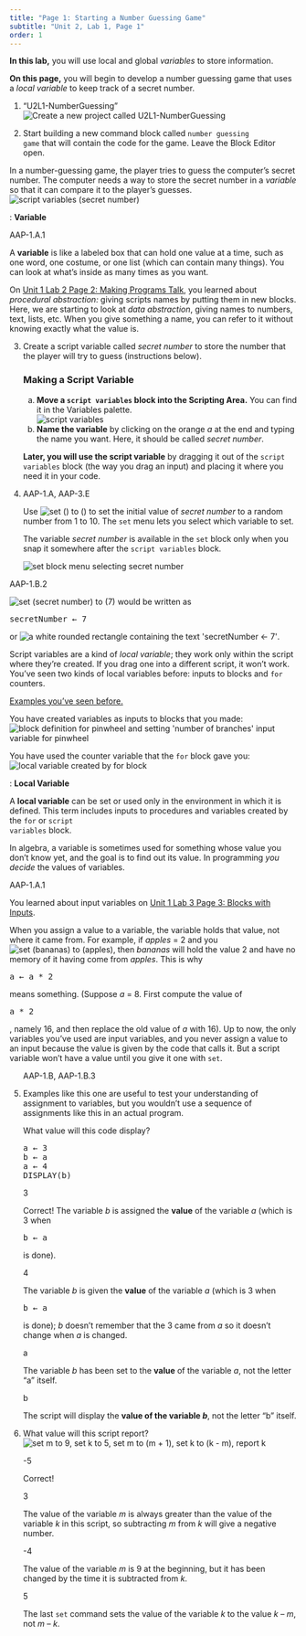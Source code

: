 ```yaml
---
title: "Page 1: Starting a Number Guessing Game"
subtitle: "Unit 2, Lab 1, Page 1"
order: 1
---
```


::: learn
<p><strong>In this lab,</strong> you will use local and global <em>variables</em> to store information. <!--<ul>
<li><em>Script variables</em> (a kind of <em>local</em> variable) that can be used only within a single script, and</li>
<li><em>Global variables</em> that can be set, used, or changed anywhere in the program.</li>
</ul--></p>

<p><strong>On this page,</strong> you will begin to develop a number guessing game that uses a <em>local variable</em> to keep track of a secret number.</p>
:::

<!--## Using a Script Variable (a Local Variable)-->

::: {#first .forYouToDo}
<ol>

<li>

::: newProject
["U2L1-NumberGuessing"]{.text}<img src="/img/icons/new-project-called.png" title="Create a new project called U2L1-NumberGuessing" alt="Create a new project called U2L1-NumberGuessing"/>
:::

</li>

<li>Start building a new command block called <code>number guessing game</code> that will contain the code for the game. Leave the Block Editor open.</li>

</ol>
:::

<p>In a number-guessing game, the player tries to guess the computer's secret number. The computer needs a way to store the secret number in a <em>variable</em> so that it can compare it to the player's guesses.<br /> <img src="/img/2-complexity/script-variables-secret-number.png" title="script variables (secret number)" alt="script variables (secret number)" class="indent"/></p>

::: vocabFullWidth
: <strong>Variable</strong>

::: comment
AAP-1.A.1
:::

<p>A <strong>variable</strong> is like a labeled box that can hold one value at a time, such as one word, one costume, or one list (which can contain many things). You can look at what's inside as many times as you want.</p>

::: endnote
On <a href="/unit-1/lab-2/2-gossip.html" title="Unit 1 Lab 2 Page 2: Making Programs Talk">Unit 1 Lab 2 Page 2: Making Programs Talk</a>, you learned about <em>procedural abstraction:</em> giving scripts names by putting them in new blocks. Here, we are starting to look at <em>data abstraction</em>, giving names to numbers, text, lists, etc. When you give something a name, you can refer to it without knowing exactly what the value is.
:::
:::

::: {.forYouToDo style="clear: right;"}
<ol start="3">

<li>

Create a script variable called <var>secret number</var> to store the number that the player will try to guess (instructions below).

::: narrower
### <strong>Making a Script Variable</strong>

<ol type="a">

<li><strong>Move a <code>script variables</code> block into the Scripting Area.</strong> You can find it in the Variables palette.<br /> <img src="/img/prog/scriptvar.png" title="script variables" alt="script variables" class="indent"/></li>

<li><strong>Name the variable</strong> by clicking on the orange <var>a</var> at the end and typing the name you want. Here, it should be called <var>secret number</var>.</li>

</ol>

<strong>Later, you will use the script variable</strong> by dragging it out of the <code>script variables</code> block (the way you drag an input) and placing it where you need it in your code.
:::

</li>

<li>

::: comment
AAP-1.A, AAP-3.E
:::

Use <img src="/img/blocks/set-empty.png" title="set () to ()" alt="set () to ()" class="inline nopadtb"/> to set the initial value of <var>secret number</var> to a random number from 1 to 10. The <code>set</code> menu lets you select which variable to set. <br />

::: sidenoteBig
The variable <var>secret number</var> is available in the <code>set</code> block only when you snap it somewhere after the <code>script variables</code> block.
:::

<img src="/img/2-complexity/set-secret-number-menu.jpg" title="set block menu selecting secret number" alt="set block menu selecting secret number" class="indent"/>

</li>

</ol>
:::

::: examFullWidth
::: comment
AAP-1.B.2
:::

::: pseudop
<img src="/img/2-complexity/set-secret-number-to-7.png" title="set (secret number) to (7)" alt="set (secret number) to (7)" class="inline"/> would be written as

```{=html}
<pre class="inline">secretNumber &leftarrow; 7</pre>
```
or <img src="/img/2-complexity/secret-number-assignment-blocktran.png" title="a white rounded rectangle containing the text &apos;secretNumber ← 7&apos;" alt="a white rounded rectangle containing the text &apos;secretNumber ← 7&apos;" class="nopadtb"/>.
:::
:::

<p>Script variables are a kind of <em>local variable</em>; they work only within the script where they're created. If you drag one into a different script, it won't work. You've seen two kinds of local variables before: inputs to blocks and <code>for</code> counters.</p>

::: endnote
<p><a href="#hint-inputs" data-bs-toggle="collapse" title="Examples you've seen before.">Examples you've seen before.</a></p>

::: {#hint-inputs .collapse}
<p>You have created variables as inputs to blocks that you made:<br /> <img src="/img/2-complexity/input-variable-for-pinwheelbranches-commented.png" title="block definition for pinwheel and setting &apos;number of branches&apos; input variable for pinwheel" alt="block definition for pinwheel and setting &apos;number of branches&apos; input variable for pinwheel" class="indent noshadow"/></p>

<p>You have used the counter variable that the <code>for</code> block gave you:<br /> <img src="/img/2-complexity/local-variable-created-by-for-block-commented.png" title="local variable created by for block" alt="local variable created by for block" class="indent noshadow"/></p>
:::
:::

::: vocabFullWidth
: <strong>Local Variable</strong>

<p>A <strong>local variable</strong> can be set or used only in the environment in which it is defined. This term includes inputs to procedures and variables created by the <code>for</code> or <code>script variables</code> block.</p>
:::

::: endnote
<p>In algebra, a variable is sometimes used for something whose value you don't know yet, and the goal is to find out its value. In programming <em>you decide</em> the values of variables.</p>
:::

::: comment
AAP-1.A.1
:::

::: sidenote
You learned about input variables on <a href="/unit-1/lab-3/3-blocks-with-inputs.html" title="Unit 1 Lab 3 Page 3: Blocks with Inputs">Unit 1 Lab 3 Page 3: Blocks with Inputs</a>.
:::

::: pseudop
When you assign a value to a variable, the variable holds that value, not where it came from. For example, if <var>apples</var> = 2 and you <img src="/img/2-complexity/set-bananas-to-apples.png" title="set (bananas) to (apples)" alt="set (bananas) to (apples)"/>, then <var>bananas</var> will hold the value 2 and have no memory of it having come from <var>apples</var>. This is why

```{=html}
<pre class="inline">a &larr; a * 2</pre>
```
means something. (Suppose <var>a</var> = 8. First compute the value of

```{=html}
<pre class="inline">a * 2</pre>
```
, namely 16, and then replace the old value of <var>a</var> with 16). Up to now, the only variables you've used are input variables, and you never assign a value to an input because the value is given by the code that calls it. But a script variable won't have a value until you give it one with <code>set</code>.
:::

::: forYouToDo
<ol start="5">

::: comment
AAP-1.B, AAP-1.B.3
:::

<li>

<!-- Question 1 -->

::: {.assessment-data type="multiplechoice" identifier="What value will this code return?" hasinlinefeedback="true" maxchoices="1" responseidentifier="ri1" shuffle="true"}
::: prompt
::: sidenote
Examples like this one are useful to test your understanding of assignment to variables, but you wouldn't use a sequence of assignments like this in an actual program.
:::

What value will this code display?<br />

```{=html}
<pre>a &leftarrow; 3
b &leftarrow; a
a &leftarrow; 4
DISPLAY(b)</pre>
```
:::

::: {.choice identifier="c1"}
::: text
3
:::

::: feedback
Correct! The variable <var>b</var> is assigned the <strong>value</strong> of the variable <var>a</var> (which is 3 when

```{=html}
<pre class="inline">b &leftarrow; a</pre>
```
is done).
:::
:::

::: {.choice identifier="c2"}
::: text
4
:::

::: feedback
The variable <var>b</var> is given the <strong>value</strong> of the variable <var>a</var> (which is 3 when

```{=html}
<pre class="inline">b &leftarrow; a</pre>
```
is done); <var>b</var> doesn't remember that the 3 came from <var>a</var> so it doesn't change when <var>a</var> is changed.
:::
:::

::: {.choice identifier="c3"}
::: text
a
:::

::: feedback
The variable <var>b</var> has been set to the <strong>value</strong> of the variable <var>a</var>, not the letter "a" itself.
:::
:::

::: {.choice identifier="c4"}
::: text
b
:::

::: feedback
The script will display the <strong>value of the variable <var>b</var></strong>, not the letter "b" itself.
:::
:::

::: {.responseDeclaration identifier="ri1"}
::: {.correctResponse identifier="c1"}
:::
:::
:::

</li>

<li>

<!-- Question 2 -->

::: {.assessment-data type="multiplechoice" identifier="What value will this script report?" hasinlinefeedback="true" maxchoices="1" responseidentifier="ri2" shuffle="true"}
::: prompt
What value will this script report?<br /> <img src="/img/2-complexity/variable-assignment-quizlet.png" title="set m to 9, set k to 5, set m to (m + 1), set k to (k - m), report k" alt="set m to 9, set k to 5, set m to (m + 1), set k to (k - m), report k" class="indent"/>
:::

::: {.choice identifier="c1"}
::: text
-5
:::

::: feedback
Correct!
:::
:::

::: {.choice identifier="c2"}
::: text
3
:::

::: feedback
The value of the variable <var>m</var> is always greater than the value of the variable <var>k</var> in this script, so subtracting <var>m</var> from <var>k</var> will give a negative number.
:::
:::

::: {.choice identifier="c3"}
::: text
-4
:::

::: feedback
The value of the variable <var>m</var> is 9 at the beginning, but it has been changed by the time it is subtracted from <var>k</var>.
:::
:::

::: {.choice identifier="c5"}
::: text
5
:::

::: feedback
The last <code>set</code> command sets the value of the variable <var>k</var> to the value <var>k</var> -- <var>m</var>, not <var>m</var> -- <var>k</var>.
:::
:::

::: {.responseDeclaration identifier="ri2"}
::: {.correctResponse identifier="c1"}
:::
:::
:::

</li>

</ol>
:::
